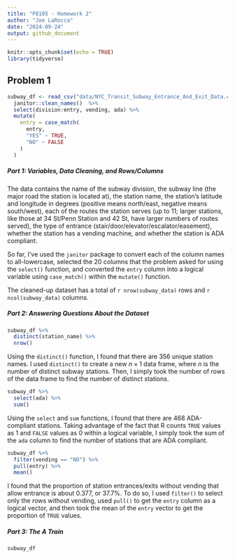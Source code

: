 ```yaml
---
title: "P8105 - Homework 2"
author: "Joe LaRocca"
date: "2024-09-24"
output: github_document
---
```


```r
knitr::opts_chunk$set(echo = TRUE)
library(tidyverse)
```

## Problem 1

```r

subway_df <- read_csv("data/NYC_Transit_Subway_Entrance_And_Exit_Data.csv") %>%
  janitor::clean_names()  %>%
  select(division:entry, vending, ada) %>%
  mutate(
    entry = case_match(
      entry,
      "YES" ~ TRUE,
      "NO" ~ FALSE
    )
  )

```
##### Part 1: Variables, Data Cleaning, and Rows/Columns

The data contains the name of the subway division, the subway line (the major road the station is located at), the station name, the station's latitude and longitude in degrees (positive means north/east, negative means south/west), each of the routes the station serves (up to 11; larger stations, like those at 34 St/Penn Station and 42 St, have larger numbers of routes served), the type of entrance (stair/door/elevator/escalator/easement), whether the station has a vending machine, and whether the station is ADA compliant.

So far, I've used the `janitor` package to convert each of the column names to all-lowercase, selected the 20 columns that the problem asked for using the `select()` function, and converted the `entry` column into a logical variable using `case_match()` within the `mutate()` function. 

The cleaned-up dataset has a total of `r nrow(subway_data)` rows and `r ncol(subway_data)` columns.

##### Part 2: Answering Questions About the Dataset

```r

subway_df %>%
  distinct(station_name) %>%
  nrow()

```

Using the `distinct()` function, I found that there are 356 unique station names. I used `distinct()` to create a new $n \times 1$ data frame, where $n$ is the number of distinct subway stations. Then, I simply took the number of rows of the data frame to find the number of distinct stations.

```r

subway_df %>%
  select(ada) %>%
  sum()

```

Using the `select` and `sum` functions, I found that there are 468 ADA-compliant stations. Taking advantage of the fact that R counts `TRUE` values as 1 and `FALSE` values as 0 within a logical variable, I simply took the sum of the `ada` column to find the number of stations that are ADA compliant.

```r

subway_df %>%
  filter(vending == "NO") %>%
  pull(entry) %>%
  mean()

```

I found that the proportion of station entrances/exits without vending that allow entrance is about 0.377, or 37.7\%. To do so, I used `filter()` to select only the rows without vending, used `pull()` to get the `entry` column as a logical vector, and then took the mean of the `entry` vector to get the proportion of `TRUE` values.

##### Part 3: The A Train

```r

subway_df

```

